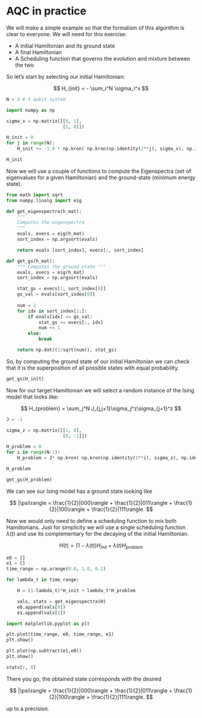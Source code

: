 # AQC in practice {.unnumbered}

We will make a simple example so that the formalism of this algorithm is clear to everyone. We will need for this exercise:

* A initial Hamiltonian and its ground state
* A final Hamiltonian
* A Scheduling function that governs the evolution and mixture between the two

So let's start by selecting our initial Hamiltonian:

$$
H_{init} = - \sum_i^N \sigma_i^x
$$


```python
N = 3 # 4 qubit system
```

```python
import numpy as np

sigma_x = np.matrix([[0, 1],
                     [1, 0]])

H_init = 0
for j in range(N):
    H_init += -1.0 * np.kron( np.kron(np.identity(2**j), sigma_x), np.identity(2**(N-j-1)) )

H_init
```

Now we will use a couple of functions to compute the Eigenspectra (set of eigenvalues for a given Hamiltonian) and the ground-state (minimum energy state).

```python
from math import sqrt
from numpy.linalg import eig

def get_eigenspectra(h_mat):
    """
    Computes the eigenspectra
    """
    evals, evecs = eig(h_mat)
    sort_index = np.argsort(evals)

    return evals [sort_index], evecs[:, sort_index]

def get_gs(h_mat):
    """ Computes the ground state """
    evals, evecs = eig(h_mat)
    sort_index = np.argsort(evals)

    stat_gs = evecs[:, sort_index[0]]
    gs_val = evals[sort_index[0]]
    
    num = 1
    for idx in sort_index[1:]:
        if evals[idx] == gs_val:
            stat_gs += evecs[:, idx]
            num += 1
        else:
            break

    return np.dot((1/sqrt(num)), stat_gs)
```

So, by computing the ground state of our initial Hamiltonian we can check that it is the superposition of all possible states with equal probability.

```python
get_gs(H_init)
```

Now for our target Hamiltonian we will select a random instance of the Ising model that looks like:

$$
H_{problem} = \sum_j^N J_{j,j+1}\sigma_j^z\sigma_{j+1}^z
$$

```python
J = -1

sigma_z = np.matrix([[1, 0],
                     [0, -1]])

H_problem = 0
for i in range(N-1):
    H_problem = J* np.kron( np.kron(np.identity(2**i), sigma_z), np.identity(2**(N-i-1)) ) * np.kron( np.kron(np.identity(2**(i+1)), sigma_z), np.identity(2**(N-(i+1)-1)) )

H_problem
```

```python
get_gs(H_problem)
```

We can see our Ising model has a ground state looking like

$$
|\psi\rangle = \frac{1}{2}|000\rangle + \frac{1}{2}|011\rangle + \frac{1}{2}|100\rangle + \frac{1}{2}|111\rangle.
$$

Now we would only need to define a scheduling function to mix both Hamiltonians. Just for simplicity we will use a single scheduling function $\lambda(t)$ and use its complementary for the decaying of the initial Hamiltonian.

$$
H(t) = (1-\lambda(t))H_{init} + \lambda(t)H_{problem}
$$

```python
e0 = []
e1 = []
time_range = np.arange(0.0, 1.0, 0.1)

for lambda_t in time_range:

    H = (1-lambda_t)*H_init + lambda_t*H_problem

    vals, stats = get_eigenspectra(H)
    e0.append(vals[0])
    e1.append(vals[1])
```

```python
import matplotlib.pyplot as plt

plt.plot(time_range, e0, time_range, e1)
plt.show()
```

```python
plt.plot(np.subtract(e1,e0))
plt.show()
```

```python
stats[:, 0]
```

There you go, the obtained state corresponds with the desired

$$
|\psi\rangle = \frac{1}{2}|000\rangle + \frac{1}{2}|011\rangle + \frac{1}{2}|100\rangle + \frac{1}{2}|111\rangle.
$$

up to a precision.

